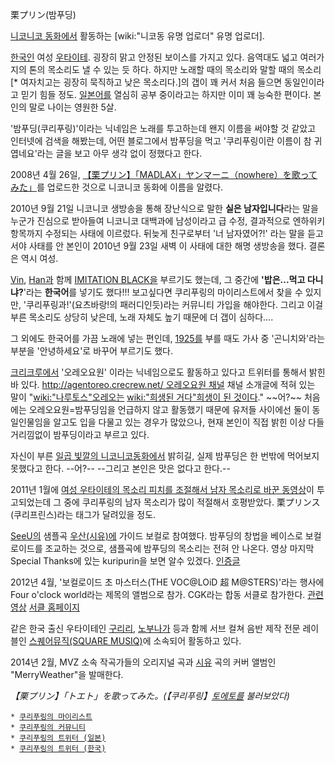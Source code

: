 栗プリン(밤푸딩)

[[니코니코 동화]]에서 활동하는 [wiki:"니코동 유명 업로더" 유명 업로더].

[[한국인]] 여성 [[우타이테]]. 굉장히 맑고 안정된 보이스를 가지고 있다. 음역대도 넓고 여러가지의 톤의 목소리도 낼 수 있는 듯 하다. 하지만 노래할 때의 목소리와 말할 때의 목소리[* 여자치고는 굉장히 묵직하고 낮은 목소리다.]의 갭이 꽤 커서 처음 들으면 동일인이라고 믿기 힘들 정도. [[일본어]]를 열심히 공부 중이라고는 하지만 이미 꽤 능숙한 편이다. 본인의 말로 나이는 영원한 5살.

'밤푸딩(쿠리푸링)'이라는 닉네임은 노래를 투고하는데 왠지 이름을 써야할 것 같았고 인터넷에 검색을 해봤는데, 어떤 블로그에서 밤푸딩을 먹고 '쿠리푸링이란 이름이 참 귀엽네요'라는 글을 보고 아무 생각 없이 정했다고 한다. 

2008년 4월 26일, [http://www.nicovideo.jp/watch/sm5541118 【栗プリン】「MADLAX」ヤンマーニ（nowhere）を歌ってみた」]를 업로드한 것으로 니코니코 동화에 이름을 알렸다.

2010년 9월 21일 니코니코 생방송을 통해 장난식으로 말한 '''실은 남자입니다'''라는 말을 누군가 진심으로 받아들여 니코니코 대백과에 남성이라고 급 수정, 결과적으로 엔하위키 항목까지 수정되는 사태에 이르렀다. 뒤늦게 친구로부터 '너 남자였어?!' 라는 말을 듣고서야 사태를 안 본인이 2010년 9월 23일 새벽 이 사태에 대한 해명 생방송을 했다. 결론은 역시 여성.

[[Vin]], [[Han]]과 함께 [[IMITATION BLACK]]을 부르기도 했는데, 그 중간에 ''''밥은...먹고 다니냐?''''라는 '''한국어'''를 넣기도 했다!!! 보고싶다면 쿠리푸링의 마이리스트에서 찾을 수 있지만, '쿠리푸링과!'(요츠바랑!의 패러디인듯)라는 커뮤니티 가입을 해야한다. 그리고 이걸 부른 목소리도 상당히 낮은데, 노래 자체도 높기 때문에 더 갭이 심하다….

그 외에도 한국어를 가끔 노래에 넣는 편인데, [[1925]]를 부를 때도 가사 중 '곤니치와'라는 부분을 '안녕하세요'로 바꾸어 부르기도 했다.

[[크리크루]]에서 '오레오요원' 이라는 닉네임으로도 활동하고 있다고 트위터를 통해서 밝힌 바 있다. [[http://agentoreo.crecrew.net/ 오레오요원 채널]] 채널 소개글에 적혀 있는 말이 "[[wiki:"나루토스"오레오]]는 [[wiki:"희생된 거다"희생이 된 것이다]]." ~~어?~~ 처음에는 오레오요원=밤푸딩임을 언급하지 않고 활동했기 때문에 유저들 사이에선 둘이 동일인물임을 알고도 입을 다물고 있는 경우가 많았으나, 현재 본인이 직접 밝힌 이상 다들 거리낌없이 밤푸딩이라고 부르고 있다.

자신이 부른 [[일곱 빛깔의 니코니코동화]]에서 밝히길, 실제 밤푸딩은 한 번밖에 먹어보지 못했다고 한다. --어?-- --그리고 본인은 맛은 없다고 한다.-- 

2011년 1월에 [http://www.nicovideo.jp/watch/sm13207562 여성 우타이테의 목소리 피치를 조절해서 남자 목소리로 바꾼 동영상]이 투고되었는데 그 중에 쿠리푸링의 남자 목소리가 많이 적절해서 호평받았다. 栗プリンス(쿠리프린스)라는 태그가 달려있을 정도.

[[SeeU]]의 샘플곡 [[우산(시유)]]에 가이드 보컬로 참여했다. 밤푸딩의 창법을 베이스로 보컬로이드를 조교하는 것으로, 샘플곡에 밤푸딩의 목소리는 전혀 안 나온다. 영상 마지막 Special Thanks에 있는 kuripurin을 보면 알수 있겠다. [http://twitter.com/#!/SORI_40_/status/97951209394143234 인증글]

2012년 4월, '보컬로이드 초 마스터스(THE VOC@LOiD 超 M@STERS)'라는 행사에 Four o'clock world라는 제목의 앨범으로 참가. CGK라는 합동 서클로 참가한다. [http://http://www.nicovideo.jp/watch/sm17592577 관련영상] [http://cgkofficial.web.fc2.com/ 서클 홈페이지]

같은 한국 출신 우타이테인 [[구리리]], [[노부나가]] 등과 함께 서브 컬쳐 음반 제작 전문 레이블인 [http://square-musiq.com/ 스퀘어뮤직(SQUARE MUSIQ)]에 소속되어 활동하고 있다.

2014년 2월, MVZ 소속 작곡가들의 오리지널 곡과 [[시유]] 곡의 커버 앨범인 "MerryWeather"을 발매한다.

{{{#!html
<object width="480" height="385"><param name="movie" value="http://www.youtube.com/v/__r7cz-J0bo?fs=1&amp;hl=ko_KR"></param><param name="allowFullScreen" value="true"></param><param name="allowscriptaccess" value="always"></param><embed src="http://www.youtube.com/v/__r7cz-J0bo?fs=1&amp;hl=ko_KR" type="application/x-shockwave-flash" allowscriptaccess="always" allowfullscreen="true" width="480" height="385"></embed></object>
}}}
''【栗プリン】「トエト」を歌ってみた。(【쿠리푸링】[[토에토]]를 불러보았다)''

 * [http://www.nicovideo.jp/mylist/6385329 쿠리푸링의 마이리스트]
 * [http://com.nicovideo.jp/community/co65122 쿠리푸링의 커뮤니티]
 * [http://twitter.com/kuripurin 쿠리푸링의 트위터 (일본)]
 * [http://twitter.com/kuripurinKR 쿠리푸링의 트위터 (한국)]
